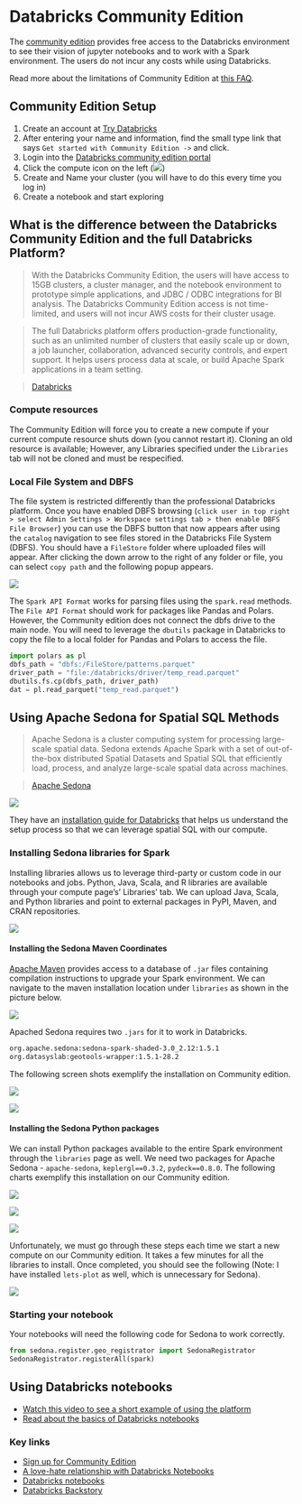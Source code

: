 # Databricks Community Edition

The [community edition](https://community.cloud.databricks.com/login.html) provides free access to the Databricks environment to see their vision of jupyter notebooks and to work with a Spark environment. The users do not incur any costs while using Databricks.

Read more about the limitations of Community Edition at [this FAQ](https://databricks.com/product/faq/community-edition).

## Community Edition Setup

1. Create an account at [Try Databricks](https://databricks.com/try-databricks)
2. After entering your name and information, find the small type link that says `Get started with Community Edition ->` and click.
3. Login into the [Databricks community edition portal](https://community.cloud.databricks.com/login.html)
4. Click the compute icon on the left (![](../img/compute_icon.png))
5. Create and Name your cluster (you will have to do this every time you log in)
6. Create a notebook and start exploring


## What is the difference between the Databricks Community Edition and the full Databricks Platform?

> With the Databricks Community Edition, the users will have access to 15GB clusters, a cluster manager, and the notebook environment to prototype simple applications, and JDBC / ODBC integrations for BI analysis. The Databricks Community Edition access is not time-limited, and users will not incur AWS costs for their cluster usage.

> The full Databricks platform offers production-grade functionality, such as an unlimited number of clusters that easily scale up or down, a job launcher, collaboration, advanced security controls, and expert support. It helps users process data at scale, or build Apache Spark applications in a team setting.

> [Databricks](https://databricks.com/product/faq/community-edition)

### Compute resources

The Community Edition will force you to create a new compute if your current compute resource shuts down (you cannot restart it). Cloning an old resource is available; However, any Libraries specified under the `Libraries` tab will not be cloned and must be respecified.

### Local File System and DBFS

The file system is restricted differently than the professional Databricks platform. Once you have enabled DBFS browsing (`click user in top right > select Admin Settings > Workspace settings tab > then enable DBFS File Browser`) you can use the DBFS button that now appears after using the `catalog` navigation to see files stored in the Databricks File System (DBFS).  You should have a `FileStore` folder where uploaded files will appear. After clicking the down arrow to the right of any folder or file, you can select `copy path` and the following popup appears.

![](../img/file_spark_path.png)

The `Spark API Format` works for parsing files using the `spark.read` methods. The `File API Format` should work for packages like Pandas and Polars.  However, the Community edition does not connect the dbfs drive to the main node.  You will need to leverage the `dbutils` package in Databricks to copy the file to a local folder for Pandas and Polars to access the file.

```python
import polars as pl
dbfs_path = "dbfs:/FileStore/patterns.parquet"
driver_path = "file:/databricks/driver/temp_read.parquet"
dbutils.fs.cp(dbfs_path, driver_path)
dat = pl.read_parquet("temp_read.parquet")
```

## Using Apache Sedona for Spatial SQL Methods

> Apache Sedona is a cluster computing system for processing large-scale spatial data. Sedona extends Apache Spark with a set of out-of-the-box distributed Spatial Datasets and Spatial SQL that efficiently load, process, and analyze large-scale spatial data across machines.

> [Apache Sedona](https://sedona.apache.org/1.5.1/)

![](../img/sedona-ecosystem.png)

They have an [installation guide for Databricks](https://sedona.apache.org/1.5.1/setup/databricks/?h=community+ed#community-edition-free-tier) that helps us understand the setup process so that we can leverage spatial SQL with our compute.

### Installing Sedona libraries for Spark

Installing libraries allows us to leverage third-party or custom code in our notebooks and jobs. Python, Java, Scala, and R libraries are available through your compute page's' Libraries' tab. We can upload Java, Scala, and Python libraries and point to external packages in PyPI, Maven, and CRAN repositories.

![](../img/1_libraries_window.png)

#### Installing the Sedona Maven Coordinates

[Apache Maven](https://maven.apache.org/plugins/maven-jar-plugin/) provides access to a database of `.jar` files containing compilation instructions to upgrade your Spark environment. We can navigate to the maven installation location under `libraries` as shown in the picture below. 

![](../img/2_maven.png)


Apached Sedona requires two `.jars` for it to work in Databricks.

```bash
org.apache.sedona:sedona-spark-shaded-3.0_2.12:1.5.1
org.datasyslab:geotools-wrapper:1.5.1-28.2
```

The following screen shots exemplify the installation on Community edition.

![](../img/3_sedona_shaded.png)

![](../img/4_geotools.png)


#### Installing the Sedona Python packages

We can install Python packages available to the entire Spark environment through the `libraries` page as well.  We need two packages for Apache Sedona - `apache-sedona`, `keplergl==0.3.2`, `pydeck==0.8.0`.  The following charts exemplify this installation on our Community edition.

![](../img/5_apache-sedona_python.png)

![](../img/6_keplergl_python.png)

![](../img/6a_pydeck_python.png)

Unfortunately, we must go through these steps each time we start a new compute on our Community edition.  It takes a few minutes for all the libraries to install.  Once completed, you should see the following (Note: I have installed `lets-plot` as well, which is unnecessary for Sedona).

![](../img/7_libraries_page.png)

### Starting your notebook

Your notebooks will need the following code for Sedona to work correctly.

```python
from sedona.register.geo_registrator import SedonaRegistrator
SedonaRegistrator.registerAll(spark)
```


## Using Databricks notebooks

- [Watch this video to see a short example of using the platform](https://youtu.be/n-yt_3HvkOI)
- [Read about the basics of Databricks notebooks](https://subscription.packtpub.com/book/data/9781838647216/2/ch02lvl1sec08/using-azure-databricks-notebooks)

### Key links

- [Sign up for Community Edition](https://databricks.com/try-databricks)
- [A love-hate relationship with Databricks Notebooks](https://towardsdatascience.com/databricks-notebooks-a-love-hate-relationship-8f73e5b291fb)
- [Databricks notebooks](https://subscription.packtpub.com/book/data/9781838647216/2/ch02lvl1sec08/using-azure-databricks-notebooks)
- [Databricks Backstory](https://youtu.be/ThrmPaleEiI)